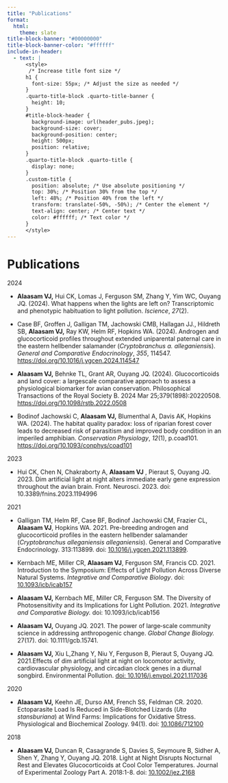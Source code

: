 ```yaml
---
title: "Publications"
format:
  html:
    theme: slate
title-block-banner: "#00000000"
title-block-banner-color: "#ffffff"
include-in-header:
  - text: |
      <style>
       /* Increase title font size */
      h1 {
        font-size: 55px; /* Adjust the size as needed */
      }
      .quarto-title-block .quarto-title-banner {
        height: 10;
      }
      #title-block-header {
        background-image: url(header_pubs.jpeg);
        background-size: cover;
        background-position: center;
        height: 500px;
        position: relative;   
      }
      .quarto-title-block .quarto-title {
        display: none;
      }
      .custom-title {
        position: absolute; /* Use absolute positioning */
        top: 30%; /* Position 30% from the top */
        left: 48%; /* Position 40% from the left */
        transform: translate(-50%, -50%); /* Center the element */
        text-align: center; /* Center text */
        color: #ffffff; /* Text color */
      }
      </style>
---
```


::: custom-title
<h1><strong>Publications</strong></h1>
:::

::: column-page
2024

-   **Alaasam VJ,** Hui CK, Lomas J, Ferguson SM, Zhang Y, Yim WC, Ouyang JQ. (2024). What happens when the lights are left on? Transcriptomic and phenotypic habituation to light pollution. *Iscience*, *27*(2).

-   Case BF, Groffen J, Galligan TM, Jachowski CMB, Hallagan JJ., Hildreth SB, **Alaasam VJ,** Ray KW, Helm RF, Hopkins WA. (2024). Androgen and glucocorticoid profiles throughout extended uniparental paternal care in the eastern hellbender salamander (*Cryptobranchus a. alleganiensi*s). *General and Comparative Endocrinology*, *355*, 114547. <https://doi.org/10.1016/j.ygcen.2024.114547>

-   **Alaasam VJ,** Behnke TL, Grant AR, Ouyang JQ. (2024). Glucocorticoids and land cover: a largescale comparative approach to assess a physiological biomarker for avian conservation. Philosophical Transactions of the Royal Society B. 2024 Mar 25;379(1898):20220508. <https://doi.org/10.1098/rstb.2022.0508>

-   Bodinof Jachowski C, **Alaasam VJ,** Blumenthal A, Davis AK, Hopkins WA. (2024). The habitat quality paradox: loss of riparian forest cover leads to decreased risk of parasitism and improved body condition in an imperiled amphibian. *Conservation Physiology*, *12*(1), p.coad101. <https://doi.org/10.1093/conphys/coad101>

2023

-   Hui CK, Chen N, Chakraborty A, **Alaasam VJ** , Pieraut S, Ouyang JQ. 2023. Dim artificial light at night alters immediate early gene expression throughout the avian brain. Front. Neurosci. 2023. doi: 10.3389/fnins.2023.1194996

2021

-   Galligan TM, Helm RF, Case BF, Bodinof Jachowski CM, Frazier CL, **Alaasam VJ**, Hopkins WA. 2021. Pre-breeding androgen and glucocorticoid profiles in the eastern hellbender salamander (*Cryptobranchus alleganiensis alleganiensis*). General and Comparative Endocrinology. 313:113899. doi: [10.1016/j.ygcen.2021.113899](https://doi.org/10.1016/j.ygcen.2021.113899). 

-   Kernbach ME, Miller CR, **Alaasam VJ**, Ferguson SM, Francis CD. 2021. Introduction to the Symposium: Effects of Light Pollution Across Diverse Natural Systems. *Integrative and Comparative Biology*. doi: [10.1093/icb/icab157](https://doi.org/10.1093/icb/icab157)

-   **Alaasam VJ,** Kernbach ME, Miller CR, Ferguson SM. The Diversity of Photosensitivity and its Implications for Light Pollution. 2021. *Integrative and Comparative Biology.* doi: 10.1093/icb/icab156

-   **Alaasam VJ,** Ouyang JQ. 2021. The power of large‐scale community science in addressing anthropogenic change. *Global Change Biology.* 27(17). doi: 10.1111/gcb.15741. 

-   **Alaasam VJ,** Xiu L,Zhang Y, Niu Y, Ferguson B, Pieraut S, Ouyang JQ. 2021.Effects of dim artificial light at night on locomotor activity, cardiovascular physiology, and circadian clock genes in a diurnal songbird. Environmental Pollution. [doi: 10.1016/j.envpol.2021.117036](https://doi.org/10.1016/j.envpol.2021.117036 "Persistent link using digital object identifier")

2020

-   **Alaasam VJ,** Keehn JE, Durso AM, French SS, Feldman CR. 2020. Ectoparasite Load Is Reduced in Side-Blotched Lizards (*Uta stansburiana*) at Wind Farms: Implications for Oxidative Stress. Physiological and Biochemical Zoology. 94(1). doi: [10.1086/712100](https://www.valentina-alaasam.com/s/Alaasam2020.pdf)

2018

-   **Alaasam VJ,** Duncan R, Casagrande S, Davies S, Seymoure B, Sidher A, Shen Y, Zhang Y, Ouyang JQ. 2018. Light at Night Disrupts Nocturnal Rest and Elevates Glucocorticoids at Cool Color Temperatures. Journal of Experimental Zoology Part A. 2018:1-8. doi: [10.1002/jez.2168](https://www.valentina-alaasam.com/s/jez2168.pdf)
:::
